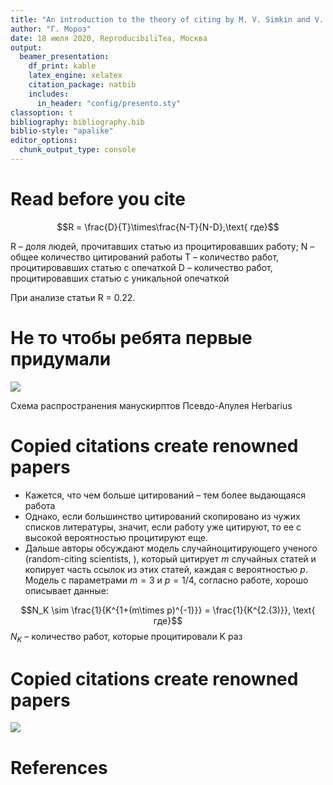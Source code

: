 ```yaml
---
title: "An introduction to the theory of citing by M. V. Simkin and V. P. Roychowdhury"
author: "Г. Мороз"
date: 18 июля 2020, ReproducibiliTea, Москва
output: 
  beamer_presentation:
    df_print: kable
    latex_engine: xelatex
    citation_package: natbib
    includes:
      in_header: "config/presento.sty"
classoption: t
bibliography: bibliography.bib
biblio-style: "apalike"
editor_options: 
  chunk_output_type: console
---
```


# Read before you cite

$$R = \frac{D}{T}\times\frac{N-T}{N-D},\text{ где}$$

R -- доля людей, прочитавших статью из процитировавших работу;
N -- общее количество цитирований работы
T -- количество работ, процитировавших статью с опечаткой
D -- количество работ, процитировавших статью с уникальной опечаткой

При анализе статьи \cite{Kosterlitz_1973} R = 0.22.

# Не то чтобы ребята первые придумали

![](images/Howald-sigerist.png)

Схема распространения манускирптов Псевдо-Апулея Herbarius \cite{musa1927antonii}

# Copied citations create renowned papers

* Кажется, что чем больше цитирований -- тем более выдающаяся работа
* Однако, если большинство цитирований скопировано из чужих списков литературы, значит, если работу уже цитируют, то ее с высокой вероятностью процитируют еще.
* Дальше авторы обсуждают модель случайноцитирующего ученого (random-citing scientists, \cite{simkin2003copied}), который цитирует $m$ случайных статей и копирует часть ссылок из этих статей, каждая с вероятностью $p$. Модель с параметрами $m = 3$ и $p = 1/4$, согласно работе, хорошо описывает данные:

$$N_K \sim \frac{1}{K^{1+(m\times p)^{-1}}} = \frac{1}{K^{2.(3)}}, \text{ где}$$
$N_K$ -- количество работ, которые процитировали K раз

# Copied citations create renowned papers 

![](images/RCS.png)

# References {.allowframebreaks}

